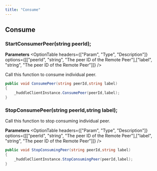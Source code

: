 ```yaml
---
title: "Consume"
---
```



## Consume

### StartConsumerPeer(string peerId);

**Parameters**
<OptionTable
  headers={["Param", "Type", "Description"]}
  options={[["peerId", "string", "The peer ID of the Remote Peer"],["label", "string", "The peer ID of the Remote Peer"]]}
/>


Call this function to consume individual peer. 

```csharp filename=".csharp"
public void ConsumePeer(string peerId,string label)
{
    _huddleClientInstance.ConsumePeer(peerId,label);
}
```

### StopConsumePeer(string peerId,string label);

Call this function to stop consuming individual peer.

**Parameters**
<OptionTable
  headers={["Param", "Type", "Description"]}
  options={[["peerId", "string", "The peer ID of the Remote Peer"],["label", "string", "The peer ID of the Remote Peer"]]}
/>

```csharp filename=".csharp"
public void StopConsumingPeer(string peerId,string label)
{
    _huddleClientInstance.StopConsumingPeer(peerId,label);
}
```

